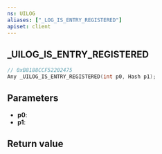 ```yaml
---
ns: UILOG
aliases: ["_LOG_IS_ENTRY_REGISTERED"]
apiset: client
---
```

## _UILOG_IS_ENTRY_REGISTERED

```c
// 0xB8188CCF52202475
Any _UILOG_IS_ENTRY_REGISTERED(int p0, Hash p1);
```


## Parameters
* **p0**:
* **p1**:

## Return value